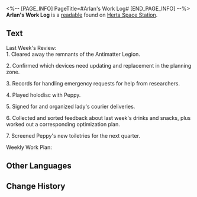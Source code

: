 <%-- [PAGE_INFO]
PageTitle=#Arlan's Work Log#
[END_PAGE_INFO] --%>
{{Readable Infobox
|id           = 149
|partIds      = 190302
|title        = 
|image        = Item Journal.png
|world        = Herta Space Station
|parts        = 1
|author       = <!--to be added-->
|description  = A note recording Arlan's work in the last fortnight.
|part1        = Arlan's Work Log
|source1      = {{cx|Source missing}}
|characters   = 
|factions     = 
}}
'''Arlan's Work Log''' is a [[readable]] found on [[Herta Space Station]].
<!--
==Location==
{{Map Embed|<map name>|<marker id>}}
-->
==Text==
Last Week's Review:<br />1. Cleared away the remnants of the Antimatter Legion.

2. Confirmed which devices need updating and replacement in the planning zone.

3. Records for handling emergency requests for help from researchers.

4. Played holodisc with Peppy.

5. Signed for and organized lady's courier deliveries.

6. Collected and sorted feedback about last week's drinks and snacks, plus worked out a corresponding optimization plan.

7. Screened Peppy's new toiletries for the next quarter.

Weekly Work Plan:<br />{{Color|keyword|nobold=1|Of the heart. Of the mirror. Of the self.}}

<!--
==Trivia==
* 
-->
==Other Languages==
{{Other Languages
|en   = Arlan's Work Log
|zhs  = 阿兰工作记录
|zht  = 阿蘭工作紀錄
|ja   = アーランの業務記録
|ko   = 아를란의 업무 기록
|es   = Registro de trabajo de Arlan
|fr   = Journal de travail d'Arlan
|ru   = Рабочий журнал Арлана
|th   = บันทึกการทำงานของ Arlan
|vi   = Ghi Chép Công Việc Của Arlan
|de   = Arlans Arbeitsprotokoll
|id   = Catatan Kerja Arlan
|pt   = Registro de Trabalho de Arlan
}}

==Change History==
{{Change History|1.0}}